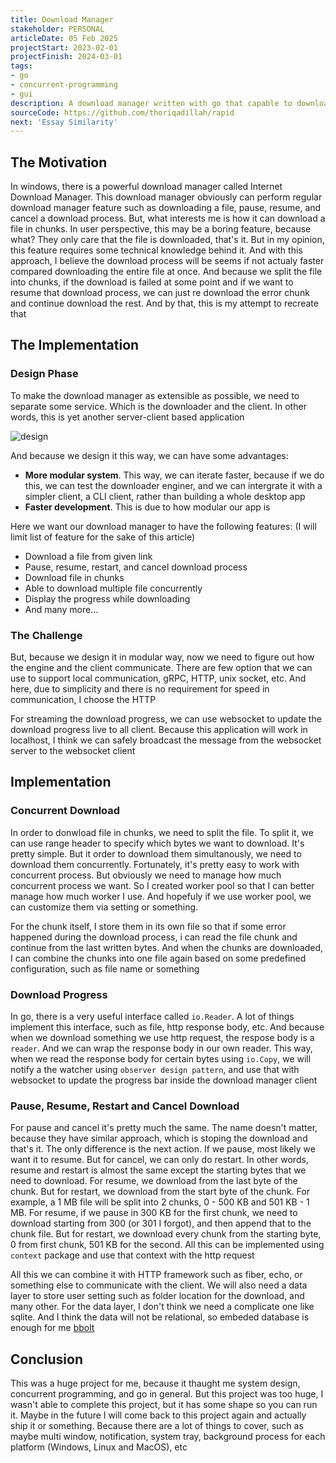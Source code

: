 ```yaml
---
title: Download Manager
stakeholder: PERSONAL
articleDate: 05 Feb 2025
projectStart: 2023-02-01
projectFinish: 2024-03-01
tags: 
- go
- concurrent-programming
- gui
description: A download manager written with go that capable to download file in chunks. Resulting more performant download process
sourceCode: https://github.com/thoriqadillah/rapid
next: 'Essay Similarity'
---
```


## The Motivation
In windows, there is a powerful download manager called Internet Download Manager. This download manager obviously can perform regular download manager feature such as downloading a file, pause, resume, and cancel a download process. But, what interests me is how it can download a file in chunks. In user perspective, this may be a boring feature, because what? They only care that the file is downloaded, that's it. But in my opinion, this feature requires some technical knowledge behind it. And with this approach, I believe the download process will be seems if not actualy faster compared downloading the entire file at once. And because we split the file into chunks, if the download is failed at some point and if we want to resume that download process, we can just re download the error chunk and continue download the rest. And by that, this is my attempt to recreate that

## The Implementation
### Design Phase
To make the download manager as extensible as possible, we need to separate some service. Which is the downloader and the client. In other words, this is yet another server-client based application

![design](/article-assets/design-rapid.svg)

And because we design it this way, we can have some advantages:
-  **More modular system**. This way, we can iterate faster, because if we do this, we can test the downloader enginer, and we can intergrate it with a simpler client, a CLI client, rather than building a whole desktop app
-  **Faster development**. This is due to how modular our app is

Here we want our download manager to have the following features: (I will limit list of feature for the sake of this article)
-  Download a file from given link
-  Pause, resume, restart, and cancel download process
-  Download file in chunks
-  Able to download multiple file concurrently
-  Display the progress while downloading
-  And many more...

### The Challenge
But, because we design it in modular way, now we need to figure out how the engine and the client communicate. There are few option that we can use to support local communication, gRPC, HTTP, unix socket, etc. And here, due to simplicity and there is no requirement for speed in communication, I choose the HTTP

For streaming the download progress, we can use websocket to update the download progress live to all client. Because this application will work in localhost, I think we can safely broadcast the message from the websocket server to the websocket client

## Implementation
### Concurrent Download
In order to donwload file in chunks, we need to split the file. To split it, we can use range header to specify which bytes we want to download. It's pretty simple. But it order to download them simultanously, we need to download them concurrently. Fortunately, it's pretty easy to work with concurrent process. But obviously we need to manage how much concurrent process we want. So I created worker pool so that I can better manage how much worker I use. And hopefuly if we use worker pool, we can customize them via setting or something.

For the chunk itself, I store them in its own file so that if some error happened during the download process, i can read the file chunk and continue from the last written bytes. And when the chunks are downloaded, I can combine the chunks into one file again based on some predefined configuration, such as file name or something

### Download Progress
In go, there is a very useful interface called `io.Reader`. A lot of things implement this interface, such as file, http response body, etc. And because when we download something we use http request, the respose body is a `reader`. And we can wrap the response body in our own reader. This way, when we read the response body for certain bytes using `io.Copy`, we will notify a the watcher using `observer design pattern`, and use that with websocket to update the progress bar inside the download manager client

### Pause, Resume, Restart and Cancel Download
For pause and cancel it's pretty much the same. The name doesn't matter, because they have similar approach, which is stoping the download and that's it. The only difference is the next action. If we pause, most likely we want it to resume. But for cancel, we can only do restart. In other words, resume and restart is almost the same except the starting bytes that we need to download. For resume, we download from the last byte of the chunk. But for restart, we download from the start byte of the chunk. For example, a 1 MB file will be split into 2 chunks, 0 - 500 KB and 501 KB - 1 MB. For resume, if we pause in 300 KB for the first chunk, we need to download starting from 300 (or 301 I forgot), and then append that to the chunk file. But for restart, we download every chunk from the starting byte, 0 from first chunk, 501 KB for the second. All this can be implemented using `context` package and use that context with the http request

All this we can combine it with HTTP framework such as fiber, echo, or something else to communicate with the client. We will also need a data layer to store user setting such as folder location for the download, and many other. For the data layer, I don't think we need a complicate one like sqlite. And I think the data will not be relational, so embeded database is enough for me [bbolt](https://github.com/etcd-io/bbolt)

## Conclusion
This was a huge project for me, because it thaught me system design, concurrent programming, and go in general. But this project was too huge, I wasn't able to complete this project, but it has some shape so you can run it. Maybe in the future I will come back to this project again and actually ship it or something. Because there are a lot of things to cover, such as maybe multi window, notification, system tray, background process for each platform (Windows, Linux and MacOS), etc